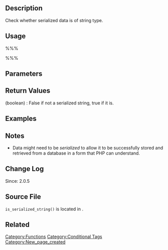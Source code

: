 == Description ==
Check whether serialized data is of string type. 

== Usage ==
%%%<?php is_serialized_string( $data ) ?>%%%

== Parameters ==
{{Parameter|$data|mixed|Serialized data}}

== Return Values ==
; (boolean) : False if not a serialized string, true if it is.

== Examples ==
<!-- Need creative examples. Feel free to link to external examples. -->

== Notes ==
* Data might need to be <i>serialized</i> to allow it to be successfully stored and retrieved from a database in a form that PHP can understand.

== Change Log ==
Since: 2.0.5

== Source File ==
<tt>is_serialized_string()</tt> is located in {{Trac|wp-includes/functions.php}}.

== Related ==
<!--
    To Do:
    Need to find related functions.
    Need to create groups of functions and create templates to add them to a page quickly.
    Some functions may be related to many groups of functions.
-->

{{Tag Footer}}

[[Category:Functions]]
[[Category:Conditional Tags]]
[[Category:New_page_created]]